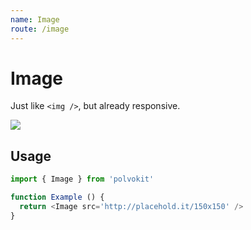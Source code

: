 ```yaml
---
name: Image
route: /image
---
```



# Image

Just like `<img />`, but already responsive.

<Playground>
  <Image src='http://placehold.it/800x100' />
</Playground>

## Usage

```js
import { Image } from 'polvokit'

function Example () {
  return <Image src='http://placehold.it/150x150' />
}
```
